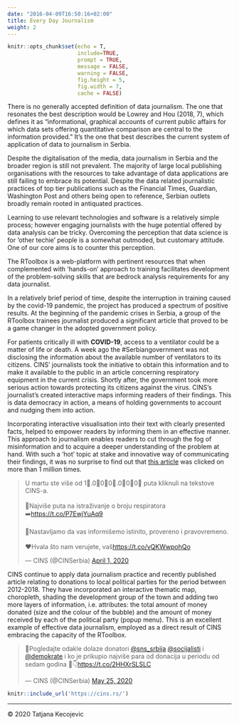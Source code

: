 ```yaml
---
date: "2016-04-09T16:50:16+02:00"
title: Every Day Journalism
weight: 2
---
```


```r
knitr::opts_chunk$set(echo = T,
                      include=TRUE,
                      prompt = TRUE,
                      message = FALSE,
                      warning = FALSE,
                      fig.height = 5,
                      fig.width = 7,
                      cache = FALSE)
```


There is no generally accepted definition of data journalism. The one that resonates the best description would be Lowrey and Hou (2018, 7), which defines it as “informational, graphical accounts of current public affairs for which data sets offering quantitative comparison are central to the information provided.” It’s the one that best describes the current system of application of data to journalism in Serbia.


Despite the digitalisation of the media, data journalism in Serbia and the broader region is still not prevalent. The majority of large local publishing organisations with the resources to take advantage of data applications are still failing to embrace its potential. Despite the data related journalistic practices of top tier publications such as the Financial Times, Guardian, Washington Post and others being open to reference, Serbian outlets broadly remain rooted in antiquated practices.

Learning to use relevant technologies and software is a relatively simple process; however engaging journalists with the huge potential offered by data analysis can be tricky. Overcoming the perception that data science is for ‘other techie’ people is a somewhat outmoded, but customary attitude. One of our core aims is to counter this perception.

The RToolbox is a web-platform with pertinent resources that when complemented with ‘hands-on’ approach to training facilitates development of the problem-solving skills that are  bedrock analysis requirements for any data journalist.

In a relatively brief period of time, despite the interruption in training caused by the covid-19 pandemic, the project has produced a spectrum of positive results. At the beginning of the pandemic crises in Serbia, a group of the RToolbox trainees journalist produced a significant article that proved to be a game changer in the adopted government policy.

For patients critically ill with **COVID-19**, access to a ventilator could be a matter of life or death. A week ago the #Serbiangovernment was not disclosing the information about the available number of ventilators to its citizens. CINS' journalists took the initiative to obtain this information and to make it available to the public in an article concerning respiratory equipment in the current crisis. Shortly after, the government took more serious action towards protecting its citizens against the virus. CINS’s journalist’s created interactive maps informing readers of their findings. This is data democracy in action, a means of holding governments to account and nudging them into action. 

Incorporating interactive visualisation into their text with clearly presented facts, helped to empower readers by informing them in an effective manner. This approach to journalism enables readers to cut through the fog of misinformation and to acquire a deeper understanding of the problem at hand. With such a ‘hot’ topic at stake and innovative way of communicating their findings, it was no surprise to find out that [this article](https://www.cins.rs/en/coronavirus-see-how-many-medical-ventilators-there-are-in-your-town/) was clicked on more than 1 million times.

<blockquote class="twitter-tweet"><p lang="und" dir="ltr">U martu ste više od 1⃣.0⃣0⃣0⃣.0⃣0⃣0⃣ puta kliknuli na tekstove CINS-a.<br> <br>🥇Najviše puta na istraživanje o broju respiratora ➡️<a href="https://t.co/P7EwjYuAq9">https://t.co/P7EwjYuAq9</a><br> <br>💪Nastavljamo da vas informišemo istinito, provereno i pravovremeno.<br> <br>❤️Hvala što nam verujete, vaš<a href="https://t.co/vQKWwpohQo">https://t.co/vQKWwpohQo</a></p>&mdash; CINS (@CINSerbia) <a href="https://twitter.com/CINSerbia/status/1245264684275699715?ref_src=twsrc%5Etfw">April 1, 2020</a></blockquote> <script async src="https://platform.twitter.com/widgets.js" charset="utf-8"></script>

CINS continue to apply data journalism practice and recently published article relating to donations to local political parties for the period between 2012-2018. They have incorporated an interactive thematic map, choropleth, shading the development group of the town and adding two more layers of information, i.e. attributes: the total amount of money donated (size and the colour of the bubble) and the amount of money received by each of the political party (popup menu). This is an excellent example of effective data journalism, employed as a direct result of CINS embracing the capacity of the RToolbox.

<blockquote class="twitter-tweet"><p lang="und" dir="ltr">🔎Pogledajte odakle dolaze donatori <a href="https://twitter.com/sns_srbija?ref_src=twsrc%5Etfw">@sns_srbija</a> <a href="https://twitter.com/socijalisti?ref_src=twsrc%5Etfw">@socijalisti</a> i <a href="https://twitter.com/demokrate?ref_src=twsrc%5Etfw">@demokrate</a> i ko je prikupio najviše para od donacija u periodu od sedam godina 💸👇<a href="https://t.co/2HHXrSLSLC">https://t.co/2HHXrSLSLC</a></p>&mdash; CINS (@CINSerbia) <a href="https://twitter.com/CINSerbia/status/1264812939401400320?ref_src=twsrc%5Etfw">May 25, 2020</a></blockquote> <script async src="https://platform.twitter.com/widgets.js" charset="utf-8"></script>



```r
knitr::include_url('https://cins.rs/')
```



-----------------------------
© 2020 Tatjana Kecojevic
